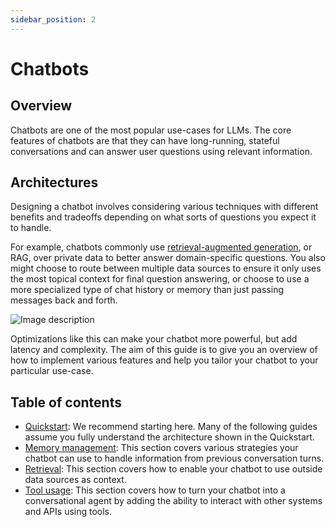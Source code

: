 ```yaml
---
sidebar_position: 2
---
```


# Chatbots

## Overview

Chatbots are one of the most popular use-cases for LLMs. The core features of chatbots are that they can have long-running, stateful conversations and can answer user questions using relevant information.

## Architectures

Designing a chatbot involves considering various techniques with different benefits and tradeoffs depending on what sorts of questions you expect it to handle.

For example, chatbots commonly use [retrieval-augmented generation](/docs/use_cases/question_answering/), or RAG, over private data to better answer domain-specific questions. You also might choose to route between multiple data sources to ensure it only uses the most topical context for final question answering, or choose to use a more specialized type of chat history or memory than just passing messages back and forth.

![Image description](../../../../static/img/chat_use_case.png)

Optimizations like this can make your chatbot more powerful, but add latency and complexity. The aim of this guide is to give you an overview of how to implement various features and help you tailor your chatbot to your particular use-case.

## Table of contents

- [Quickstart](/docs/use_cases/chatbots/quickstart): We recommend starting here. Many of the following guides assume you fully understand the architecture shown in the Quickstart.
- [Memory management](/docs/use_cases/chatbots/memory_management): This section covers various strategies your chatbot can use to handle information from previous conversation turns.
- [Retrieval](/docs/use_cases/chatbots/retrieval): This section covers how to enable your chatbot to use outside data sources as context.
- [Tool usage](/docs/use_cases/chatbots/tool_usage): This section covers how to turn your chatbot into a conversational agent by adding the ability to interact with other systems and APIs using tools.
